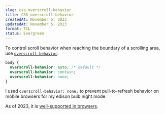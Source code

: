```yaml
---
slug: css-overscroll-behavior
title: CSS overscroll-behavior
createdAt: November 5, 2023
updatedAt: November 5, 2023
format: TIL
status: Evergreen
---
```


To control scroll behavior when reaching the boundary of a scrolling area, use <a href="https://developer.mozilla.org/en-US/docs/Web/CSS/overscroll-behavior" target="_blank">`overscroll-behavior`</a>.

```css styles.css
body {
  overscroll-behavior: auto; /* default */
  overscroll-behavior: contain;
  overscroll-behavior: none;
}
```

I used `overscroll-behavior: none;` to prevent pull-to-refresh behavior on mobile browsers for my <Link href="/edison-bulb">edison bulb night mode</Link>.

As of 2023, it is <a href="https://caniuse.com/?search=overscroll-behavior" target="_blank">well-supported in browsers</a>.
